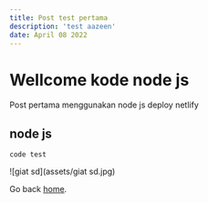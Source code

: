 ```yaml
---
title: Post test pertama
description: 'test aazeen'
date: April 08 2022
---
```


# Wellcome kode node js

Post pertama menggunakan node js deploy netlify

## node js

```
code test
```

![giat sd](assets/giat sd.jpg)

Go back [home](/).

